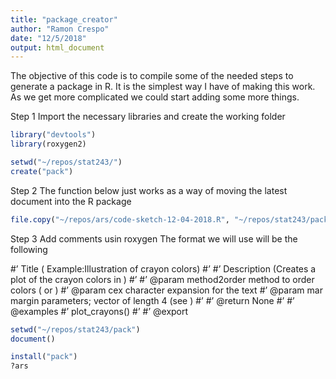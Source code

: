 ```yaml
---
title: "package_creator"
author: "Ramon Crespo"
date: "12/5/2018"
output: html_document
---
```

The objective of this code is to compile some of the needed steps to generate a package in R. It is the simplest way I have of making this work. As we get more complicated we could start adding some more things. 

Step 1
Import the necessary libraries and create the working folder
```r
library("devtools")
library(roxygen2)

setwd("~/repos/stat243/")
create("pack")
```

Step 2
The function below just works as a way of moving the latest document into the R package
```r
file.copy("~/repos/ars/code-sketch-12-04-2018.R", "~/repos/stat243/pack/R/" )
```

Step 3
Add comments usin roxygen 
The format we will use will be the following

#' Title ( Example:Illustration of crayon colors)
#'
#' Description (Creates a plot of the crayon colors in \code{\link{brocolors}})
#'
#' @param method2order method to order colors (\code{"hsv"} or \code{"cluster"})
#' @param cex character expansion for the text
#' @param mar margin parameters; vector of length 4 (see \code{\link[graphics]{par}})
#'
#' @return None
#'
#' @examples
#' plot_crayons()
#'
#' @export

```r
setwd("~/repos/stat243/pack")
document()
```


```r
install("pack")
?ars
```

